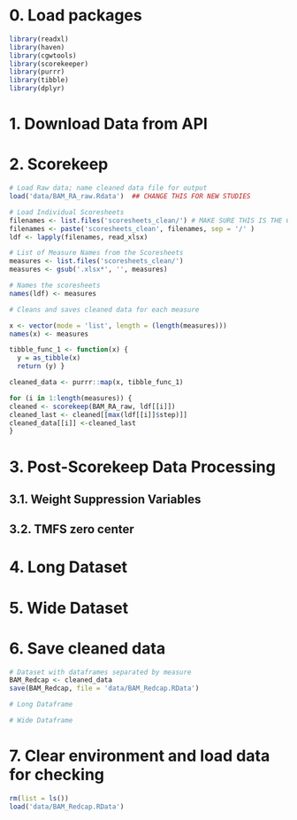 # 0. Load packages
```r
library(readxl)
library(haven)
library(cgwtools)
library(scorekeeper)
library(purrr)
library(tibble)
library(dplyr)
```


# 1. Download Data from API

# 2. Scorekeep 

```r

# Load Raw data; name cleaned data file for output
load('data/BAM_RA_raw.Rdata')  ## CHANGE THIS FOR NEW STUDIES

# Load Individual Scoresheets
filenames <- list.files('scoresheets_clean/') # MAKE SURE THIS IS THE CORRECT DIRECTORY NAME
filenames <- paste('scoresheets_clean', filenames, sep = '/' )
ldf <- lapply(filenames, read_xlsx)

# List of Measure Names from the Scoresheets
measures <- list.files('scoresheets_clean/') 
measures <- gsub('.xlsx*', '', measures)

# Names the scoresheets
names(ldf) <- measures

# Cleans and saves cleaned data for each measure 

x <- vector(mode = 'list', length = (length(measures)))
names(x) <- measures

tibble_func_1 <- function(x) {
  y = as_tibble(x)
  return (y) }

cleaned_data <- purrr::map(x, tibble_func_1)

for (i in 1:length(measures)) {
cleaned <- scorekeep(BAM_RA_raw, ldf[[i]])
cleaned_last <- cleaned[[max(ldf[[i]]$step)]]
cleaned_data[[i]] <-cleaned_last
}
```

# 3. Post-Scorekeep Data Processing

## 3.1. Weight Suppression Variables

## 3.2. TMFS zero center

# 4. Long Dataset

# 5. Wide Dataset

# 6. Save cleaned data 
```r
# Dataset with dataframes separated by measure
BAM_Redcap <- cleaned_data 
save(BAM_Redcap, file = 'data/BAM_Redcap.RData') 

# Long Dataframe

# Wide Dataframe
```

# 7. Clear environment and load data for checking
```r
rm(list = ls())
load('data/BAM_Redcap.RData')
```


